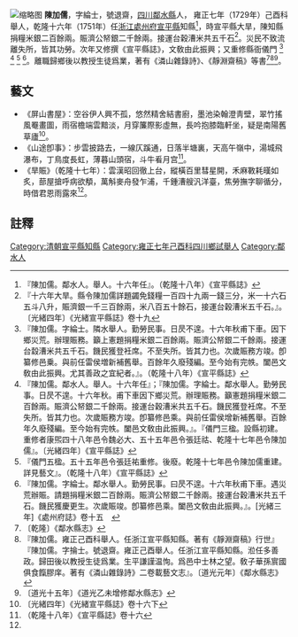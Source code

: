 {{明清人物信息框
| 姓名 = 陳加儒
| 原名 = 
| 圖片名稱=  
| 圖片大小 = 220px
| 圖片說明 = 
| 最高職務 = [[浙江|浙江]][[宣平縣_(浙江省)|宣平縣]][[知縣|知縣]]
| 國家 = 大清
| 爵位 =
| 籍貫 = [[四川省|四川省]][[鄰水縣|鄰水縣]]
| 族裔 =  
| 旗籍 =  
| 字號 = 字掄士，號退齋
| 諡號 = 
| 出生日期 = 
| 出生地點 =
| 逝世日期 =  
| 逝世地點 = 
| 墓葬 = 
| 配偶 =  
| 親屬 = 祖陳元貞，祖母馮氏。父陳漢棟，母包氏 
| 出身 = 
*  雍正七年己酉科舉人
| 經歷 = 
| 著作 =  
* 《潾山雜錄詩》
* 《重修（鄰水）文廟碑記》<ref>〔道光元年〕《鄰水縣志》卷四</ref>
* 《重建（宣平）儀門記》<ref>（乾隆十八年）《宣平縣誌》卷十二</ref>
* 《靜淵齋稿》
*  乾隆《宣平縣志》十六卷
}}
[[File:陳加儒印章.PNG|缩略图]]
'''陳加儒'''{{BD|？年||？年||}}，字綸士，號退齋，[[四川|四川]][[鄰水縣|鄰水縣]]人， 雍正七年（1729年）己酉科舉人，乾隆十六年（1751年）任[[浙江|浙江]][[處州府|處州府]][[宣平縣_(浙江省)|宣平縣]]知縣<ref>『陳加儒。鄰水人。舉人。十六年任』。（乾隆十八年）《宣平縣誌》</ref>，時宣平縣大旱，陳知縣捐糧米銀二百餘兩。賑濟公帑銀二千餘兩。接運台穀漕米共五千石<ref>『十六年大旱。縣令陳加儒詳題蠲免錢糧一百四十九兩一錢三分，米一十六石五斗八升，賑濟銀一千三百餘兩，米八百五十餘石，接運台穀漕米五千石。』。〔光緒四年〕《光緒宣平縣誌》卷十九</ref>。災民不致流離失所，皆其功勞。次年又修撰《宣平縣誌》，文敎由此振興；又重修縣衙儀門
<ref>『陳加儒。字綸士。隣水舉人。勤勞民事。日昃不遑。十六年秋甫下車。因下鄉災荒。辦理賑務。籲上憲題捐糧米銀二百餘兩。賑濟公帑銀二千餘兩。接運台縠漕米共五千石。饑民獲登衽席。不至失所。皆其力也。次歲賑務方竣。卽纂修邑乗。與前任雷侯増新補舊舉。百餘年久廢殘編。至今始有完帙。闔邑文敎由此振興。尤其善政之宜紀者。』。（乾隆十八年）《宣平縣誌》</ref>
<ref>『陳加儒。鄰水人。舉人。十六年任』；『陳加儒。字綸士。鄰水舉人。勤勞民事。日昃不遑。十六年秋。甫下車因下鄉災荒。辦理賑務。籲憲題捐糧米銀二百餘兩。賑濟公帑銀二千餘兩。接運台穀漕米共五千石。饑民獲登衽席。不至失所。皆其力也。次歲賑務方竣。卽纂修邑乘。與前任雷侯增新補舊舉。百餘年久廢殘編。至今始有完帙。闔邑文敎由此振興。』。『儀門三楹。設縣初建。重修者康煕四十八年邑令魏必大、五十五年邑令張廷祜、乾隆十七年邑令陳加儒』。〔光緒四年〕《宣平縣誌》</ref>
<ref>『儀門五楹。五十五年邑令張廷祐重修。後廢。乾隆十七年邑令陳加儒重建。詳見藝文』。（乾隆十八年）《宣平縣誌》</ref>
<ref>『陳加儒。字綸士。鄰水舉人。勤勞民事。曰昃不遑。十六年秋甫下車。遇災荒辦賑。請題捐糧米銀二百餘兩。賑濟公帑銀二千餘兩。接運台穀漕米共五千石。饑民獲慶更生。次歲賑竣。卽纂修邑乘。闔邑文敎由此振興。』。[光緒三年]《處州府誌》卷十五　</ref>。離職歸鄉後以教授生徒爲業，著有《潾山雜錄詩》、《靜淵齋稿》等書<ref>〔乾隆〕《鄰水縣志》</ref><ref>『陳加儒。雍正己酉科舉人。任浙江宣平縣知縣。著有《靜淵齋稿》行世』『陳加儒。字掄士。號退齋。雍正己酉舉人。任浙江宣平縣知縣。涖任多善政。歸田後以教授生徒爲業。生平謙謹温恂。爲邑中士林之望。敎子華孫賔國俱食餼膠庠。著有《潾山雜錄詩》二卷載藝文志』。〔道光元年〕《鄰水縣志》</ref><ref>〔道光十五年〕《道光乙未增修鄰水縣志》</ref>。
== 藝文 ==
* 《屏山書屋》：空谷伊人興不孤，悠然精舍結書廚，墨池染翰澄靑壁，翠竹搖風罨畫圖，雨宿檐端雲黯淡，月穿簾際影虛無，長吟抱膝臨軒坐，疑是南陽舊草廬<ref>〔光緒四年〕《光緒宣平縣誌》卷十六下</ref>。
* 《山途卽事》：步雲披路去，一線仄蹊通，日落半塘裏，天高午嶺中，湯城飛瀑布，丁鳥度長虹，薄暮山頭宿，斗牛㸔月宫<ref name="（乾隆十八年）《宣平縣誌》卷十六">（乾隆十八年）《宣平縣誌》卷十六</ref>。
* 《旱賑》（乾隆十七年）：雲漢昭回徹上台，縱橫百里彗星開，禾麻斁耗暵如炙，蔀屋搶呼病欲頺，萬斛麥舟發乍浦，千鍾漕艘汎洋臺，焦勞撫字聊循分，時借君恩雨露來<ref name="（乾隆十八年）《宣平縣誌》卷十六"/>。
==註釋==
{{reflist}}

[[Category:清朝宣平縣知縣|Category:清朝宣平縣知縣]]
[[Category:雍正七年己酉科四川鄉試舉人|Category:雍正七年己酉科四川鄉試舉人]]
[[Category:鄰水人|Category:鄰水人]]